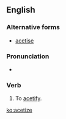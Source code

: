 ==English==

===Alternative forms===
* [[acetise]] {{qualifier|UK, rare}}

===Pronunciation===
* {{IPA|/æsətaɪz/|lang=en}}

===Verb===
{{en-verb|acetiz}}

# {{context|rare|lang=en}} To [[acetify]].

[[ko:acetize]]